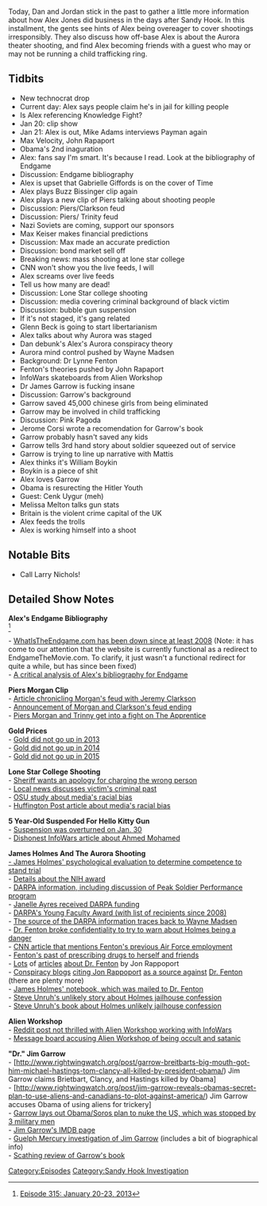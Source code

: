 {{Episode
    | title             = January 20-23, 2013
    | caption           = [https://knowledgefight.libsyn.com/knowledge-fight-january-20-23-2013 Listen to this episode on Libsyn]
    | episodeNumber     = 298
    | length            = 02:21:57
    | airDate           = May 20, 2019
    | coverageStartDate = January 20, 2013
    | coverageEndDate   = January 23, 2013
    | episodeType       = [[:Category:Sandy Hook Investigation|Sandy Hook Investigation]]
    | appearance        = [[Mike Adams]], [[Denny Payman]], [[Max Velocity]], [[John Rapaport]], [[Gabrielle Giffords]], [[Buzz Bissinger]], [[Piers Morgan]], [[Jeremy Clarkson]], [[Max Keiser]], [[Glenn Beck]], [[Wayne Madsen]], [[Dr Lynne Fenton]], [[Dr James Garrow]], [[Jerome Corsi]], [[Jim Mattis]], [[William Boykin]], [[Cenk Uygur]], [[Melissa Melton]]
    | oocDrop           = I pee in my back yard
    | previousEpisode   = [[297: January 17-18, 2013]]
    | nextEpisode       = [[299: May 17-20, 2019]]
}}

{{Stub}}

Today, Dan and Jordan stick in the past to gather a little more information about how Alex Jones did business in the days after Sandy Hook. In this installment, the gents see hints of Alex being overeager to cover shootings irresponsibly. They also discuss how off-base Alex is about the Aurora theater shooting, and find Alex becoming friends with a guest who may or may not be running a child trafficking ring.

==Tidbits==

*New technocrat drop
*Current day: Alex says people claim he's in jail for killing people
*Is Alex referencing Knowledge Fight?
*Jan 20: clip show
*Jan 21: Alex is out, Mike Adams interviews Payman again
*Max Velocity, John Rapaport
*Obama's 2nd inaguration
*Alex: fans say I'm smart. It's because I read. Look at the bibliography of Endgame
*Discussion: Endgame bibliography
*Alex is upset that Gabrielle Giffords is on the cover of Time
*Alex plays Buzz Bissinger clip again
*Alex plays a new clip of Piers talking about shooting people
*Discussion: Piers/Clarkson feud
*Discussion: Piers/ Trinity feud
*Nazi Soviets are coming, support our sponsors
*Max Keiser makes financial predictions
*Discussion: Max made an accurate prediction
*Discussion: bond market sell off
*Breaking news: mass shooting at lone star college
*CNN won't show you the live feeds, I will
*Alex screams over live feeds
*Tell us how many are dead!
*Discussion: Lone Star college shooting
*Discussion: media covering criminal background of black victim
*Discussion: bubble gun suspension
*If it's not staged, it's gang related
*Glenn Beck is going to start libertarianism
*Alex talks about why Aurora was staged
*Dan debunk's Alex's Aurora conspiracy theory
*Aurora mind control pushed by Wayne Madsen
*Background: Dr Lynne Fenton
*Fenton's theories pushed by John Rapaport
*InfoWars skateboards from Alien Workshop
*Dr James Garrow is fucking insane
*Discussion: Garrow's background
*Garrow saved 45,000 chinese girls from being eliminated
*Garrow may be involved in child trafficking
*Discussion: Pink Pagoda
*Jerome Corsi wrote a recomendation for Garrow's book
*Garrow probably hasn't saved any kids
*Garrow tells 3rd hand story about soldier squeezed out of service
*Garrow is trying to line up narrative with Mattis
*Alex thinks it's William Boykin
*Boykin is a piece of shit
*Alex loves Garrow
*Obama is resurecting the Hitler Youth
*Guest: Cenk Uygur (meh)
*Melissa Melton talks gun stats
*Britain is the violent crime capital of the UK
*Alex feeds the trolls
*Alex is working himself into a shoot

==Notable Bits==

*Call Larry Nichols!

==Detailed Show Notes==

'''Alex's Endgame Bibliography'''<br /><ref>[https://knowledgefight.com/research/2019/5/18/episode-315-january-20-23-2013 Episode 315: January 20-23, 2013]</ref>

- [https://web.archive.org/web/20080701000000*/www.whatistheendgame.com WhatIsTheEndgame.com has been down since at least 2008] (Note: it has come to our attention that the website is currently functional as a redirect to EndgameTheMovie.com. To clarify, it just wasn't a functional redirect for quite a while, but has since been fixed)<br />

- [https://knowledgefight.com/business/2018/2/18/endgame-coverage-bibliography A critical analysis of Alex's bibliography for Endgame]

'''Piers Morgan Clip'''<br />

- [https://www.theguardian.com/media/2004/mar/17/mediamonkey.pressandpublishing Article chronicling Morgan's feud with Jeremy Clarkson]<br />

- [https://www.businessinsider.com/top-gear-host-jeremy-clarkson-ended-feud-with-piers-morgan-2015-3 Announcement of Morgan and Clarkson's feud ending]<br />

- [https://www.youtube.com/watch?v=XemVEZptoZo Piers Morgan and Trinny get into a fight on The Apprentice]

'''Gold Prices'''<br />

- [http://www.usagold.com/reference/goldprices/2013.html Gold did not go up in 2013]<br />

- [http://www.usagold.com/reference/goldprices/2014.html Gold did not go up in 2014]<br />

- [http://www.usagold.com/reference/goldprices/2015.html Gold did not go up in 2015]

'''Lone Star College Shooting'''<br />

- [https://abc11.com/archive/8971310/ Sheriff wants an apology for charging the wrong person]<br />

- [https://www.click2houston.com/news/hcso-man-22-charged-in-shooting-at-lone-star-college_20151124020324811 Local news discusses victim's criminal past]<br />

- [https://news.osu.edu/white-mass-shooters-receive-sympathetic-media-treatment/ OSU study about media's racial bias]<br />

- [https://www.huffpost.com/entry/when-the-media-treats-white-suspects-and-killers-better-than-black-victims_n_59c14adbe4b0f22c4a8cf212 Huffington Post article about media's racial bias]

'''5 Year-Old Suspended For Hello Kitty Gun'''<br />

- [https://wnep.com/2013/01/30/school-board-erases-suspension-of-5-year-old-with-hello-kitty-gun/ Suspension was overturned on Jan. 30]<br />

- [https://www.infowars.com/judge-clock-kid-family-could-be-charged-with-fraud-if-incident-is-proved-purposeful-hoax/ Dishonest InfoWars article about Ahmed Mohamed]

'''James Holmes And The Aurora Shooting<br />

'''[https://schoolshooters.info/sites/default/files/James-Holmes-Psychiatric-Evaluation.pdf - James Holmes' psychological evaluation to determine competence to stand trial]<br />

- [https://www.denverpost.com/2012/08/04/james-holmes-was-among-elite-in-neuroscience-before-aurora-theater-massacre/ Details about the NIH award]<br />

- [https://www.darpa.mil/attachments/TestimonyArchived%20(May%2020%202009).pdf DARPA information, including discussion of Peak Soldier Performance program]<br />

- [https://www.salk.edu/news-release/janelle-ayres-receives-young-faculty-award-from-darpa/ Janelle Ayres received DARPA funding]<br />

- [https://www.darpa.mil/work-with-us/for-universities/young-faculty-award DARPA's Young Faculty Award (with list of recipients since 2008)]<br />

- [https://www.sott.net/article/248803-Wayne-Madsen-James-Holmes-Family-Tied-To-DARPA-And-Mind-Manipulation-Work The source of the DARPA information traces back to Wayne Madsen]<br />

- [https://www.denverpost.com/2015/06/16/aurora-theater-shooting-gunman-told-doctor-you-cant-kill-everyone/ Dr. Fenton broke confidentiality to try to warn about Holmes being a danger]<br />

- [https://www.cnn.com/2012/07/27/us/colorado-theater-shooting-psychiatrist/index.html CNN article that mentions Fenton's previous Air Force employment<br />

]- [https://www.mdedge.com/psychiatry/article/55528/deep-dark-past-dr-lynne-fenton Fenton's past of prescribing drugs to herself and friends]<br />

- [https://www.infowars.com/aurora-phase-2-dr-lynne-fenton-the-batman-killer-the-drugs-and-the-drug-money/ Lots] of [https://www.infowars.com/james-holmes-psychiatrist-lawyers-up/ articles] [https://web.archive.org/web/20121102064141/https://jonrappoport.wordpress.com/2012/07/28/dr-fenton-what-psychiatric-drugs-did-you-give-james-holmes/ about Dr. Fenton] by Jon Rappoport<br />

- [https://www.globalresearch.ca/the-best-reason-to-not-execute-james-holmes-he-may-have-been-a-victim-of-both-medical-and-legal-malpractice/5464363 Conspiracy blogs] [https://www.naturalnews.com/036648_Dr_Lynne_Fenton_psychiatric_drugs_James_Holmes.html citing Jon Rappoport] [http://www.robertscottbell.com/government/james-holmes-psychiatrist-lawyers-up-by-jon-rappoport/ as a source against] [https://www.lewrockwell.com/2012/12/jon-rappoport/here-come-the-grief-counselors-over-the-hill-pouring-into-newtownconnecticut/ Dr. Fenton] (there are plenty more)<br />

- [https://schoolshooters.info/sites/default/files/James_Holmes_notebook.pdf James Holmes' notebook, which was mailed to Dr. Fenton]<br />

- [https://www.westword.com/news/james-holmes-inmates-strange-tale-of-confession-and-suicide-efforts-5861525 Steve Unruh's unlikely story about Holmes jailhouse confession]<br />

- [https://www.amazon.com/Truth-Massacre-Cinema-Aurora-Colorado/dp/1628570830 Steve Unruh's book about Holmes unlikely jailhouse confession]

'''Alien Workshop'''<br />

- [https://www.reddit.com/r/skateboarding/comments/1783ue/alien_workshop_collab_decks_with_alex_jones/ Reddit post not thrilled with Alien Workshop working with InfoWars]<br />

- [http://www.evilyoshida.com/thread-1193.html Message board accusing Alien Workshop of being occult and satanic]

'''"Dr." Jim Garrow'''<br />

- [http://www.rightwingwatch.org/post/garrow-breitbarts-big-mouth-got-him-michael-hastings-tom-clancy-all-killed-by-president-obama/) Jim Garrow claims Brietbart, Clancy, and Hastings killed by Obama]<br />

- [http://www.rightwingwatch.org/post/jim-garrow-reveals-obamas-secret-plan-to-use-aliens-and-canadians-to-plot-against-america/) Jim Garrow accuses Obama of using aliens for trickery]<br />

- [http://www.rightwingwatch.org/post/the-obama-soros-conspiracy-to-nuke-america-and-kill-300-million-people-exposed/ Garrow lays out Obama/Soros plan to nuke the US, which was stopped by 3 military men]<br />

- [https://www.imdb.com/name/nm7543735/?ref_=nmbio_bio_nm Jim Garrow's IMDB page]<br />

- [https://www.guelphmercury.com/living-story/2679344-the-life-of-guelph-s-jim-garrow-he-s-garnered-wide-interest-praise-and-criticism-for-his-pink-pagoda-child-rescue-operation/ Guelph Mercury investigation of Jim Garrow] (includes a bit of biographical info)<br />

- [http://research-china.blogspot.com/2012/03/review-of-jim-garrows-pink-pagoda.html Scathing review of Garrow's book]

[[Category:Episodes]]
[[Category:Sandy Hook Investigation]]